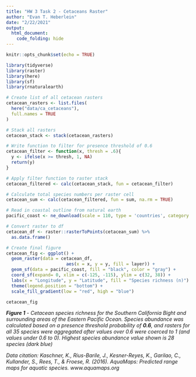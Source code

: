 ```yaml
---
title: "HW 3 Task 2 - Cetaceans Raster"
author: "Evan T. Heberlein"
date: "2/22/2021"
output:   
  html_document:
    code_folding: hide
---
```


```r
knitr::opts_chunk$set(echo = TRUE)

library(tidyverse)
library(raster)
library(here)
library(sf)
library(rnaturalearth)
```

```r
# Create list of all cetacean rasters
cetacean_rasters <- list.files(
  here("data/ca_cetaceans"),
  full.names = TRUE
)

# Stack all rasters
cetacean_stack <- stack(cetacean_rasters)

# Write function to filter for presence threshold of 0.6
cetacean_filter <- function(x, thresh = .6){
  y <- ifelse(x >= thresh, 1, NA)
  return(y)
}

# Apply filter function to raster stack
cetacean_filtered <- calc(cetacean_stack, fun = cetacean_filter)

# Calculate total species numbers per raster cell
cetacean_sum <- calc(cetacean_filtered, fun = sum, na.rm = TRUE)
```

```r
# Read in coastal outline from natural earth
pacific_coast <- ne_download(scale = 110, type = 'countries', category = 'cultural', returnclass = 'sf')
```

```r

# Convert raster to df
cetacean_df <- raster::rasterToPoints(cetacean_sum) %>%
  as.data.frame()

# Create final figure
cetacean_fig <- ggplot() +
  geom_raster(data = cetacean_df, 
                       aes(x = x, y = y, fill = layer)) +
  geom_sf(data = pacific_coast, fill = "black", color = "gray") +
  coord_sf(expand= 0, xlim = c(-125, -115), ylim = c(32, 38)) +
  labs(x = "Longitude", y = "Latitude", fill = "Species richness (n)") +
  theme(legend.position = "bottom") +
  scale_fill_gradient(low = "red", high = "blue")

cetacean_fig
```

***Figure 1** - Cetacean species richness for the Southern California Bight and surrounding areas of the Eastern Pacific Ocean. Species abundance was calculated based on a presence threshold probability of **0.6**, and rasters for all 35 species were aggregated after values over 0.6 were coerced to 1 (and values under 0.6 to 0). Highest species abundance value shown is 28 species (dark blue)*

*Data citation: Kaschner, K., Rius-Barile, J., Kesner-Reyes, K., Garilao, C., Kullander, S., Rees, T., & Froese, R. (2016). AquaMaps: Predicted range maps for aquatic species. www.aquamaps.org*